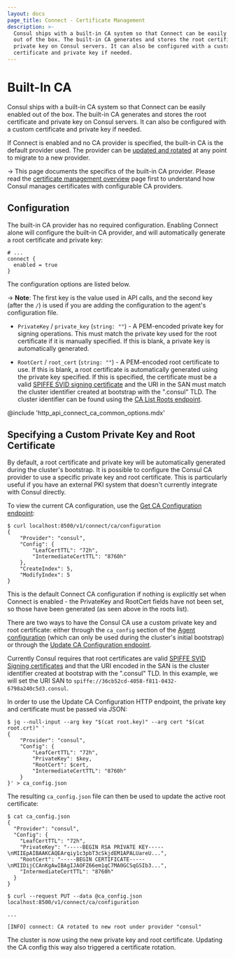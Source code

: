 ```yaml
---
layout: docs
page_title: Connect - Certificate Management
description: >-
  Consul ships with a built-in CA system so that Connect can be easily enabled
  out of the box. The built-in CA generates and stores the root certificate and
  private key on Consul servers. It can also be configured with a custom
  certificate and private key if needed.
---
```


# Built-In CA

Consul ships with a built-in CA system so that Connect can be
easily enabled out of the box. The built-in CA generates and stores the
root certificate and private key on Consul servers. It can also be
configured with a custom certificate and private key if needed.

If Connect is enabled and no CA provider is specified, the built-in
CA is the default provider used. The provider can be
[updated and rotated](/docs/connect/ca#root-certificate-rotation)
at any point to migrate to a new provider.

-> This page documents the specifics of the built-in CA provider.
Please read the [certificate management overview](/docs/connect/ca)
page first to understand how Consul manages certificates with configurable
CA providers.

## Configuration

The built-in CA provider has no required configuration. Enabling Connect
alone will configure the built-in CA provider, and will automatically generate
a root certificate and private key:

<CodeBlockConfig filename="/etc/consul.d/config.hcl">

```hcl
# ...
connect {
  enabled = true
}
```

</CodeBlockConfig>

The configuration options are listed below.

-> **Note**: The first key is the value used in API calls, and the second key
(after the `/`) is used if you are adding the configuration to the agent's
configuration file.

- `PrivateKey` / `private_key` (`string: ""`) - A PEM-encoded private key
  for signing operations. This must match the private key used for the root
  certificate if it is manually specified. If this is blank, a private key
  is automatically generated.

- `RootCert` / `root_cert` (`string: ""`) - A PEM-encoded root certificate
  to use. If this is blank, a root certificate is automatically generated
  using the private key specified. If this is specified, the certificate
  must be a valid
  [SPIFFE SVID signing certificate](https://github.com/spiffe/spiffe/blob/master/standards/X509-SVID.md)
  and the URI in the SAN must match the cluster identifier created at
  bootstrap with the ".consul" TLD. The cluster identifier can be found
  using the [CA List Roots endpoint](/api/connect/ca#list-ca-root-certificates).

@include 'http_api_connect_ca_common_options.mdx'

## Specifying a Custom Private Key and Root Certificate

By default, a root certificate and private key will be automatically
generated during the cluster's bootstrap. It is possible to configure
the Consul CA provider to use a specific private key and root certificate.
This is particularly useful if you have an external PKI system that doesn't
currently integrate with Consul directly.

To view the current CA configuration, use the [Get CA Configuration endpoint](/api/connect/ca#get-ca-configuration):

```shell-session
$ curl localhost:8500/v1/connect/ca/configuration
{
    "Provider": "consul",
    "Config": {
        "LeafCertTTL": "72h",
        "IntermediateCertTTL": "8760h"
    },
    "CreateIndex": 5,
    "ModifyIndex": 5
}
```

This is the default Connect CA configuration if nothing is explicitly set when
Connect is enabled - the PrivateKey and RootCert fields have not been set, so those have
been generated (as seen above in the roots list).

There are two ways to have the Consul CA use a custom private key and root certificate:
either through the `ca_config` section of the [Agent configuration](/docs/agent/config/config-files#connect_ca_config) (which can only be used during the cluster's
initial bootstrap) or through the [Update CA Configuration endpoint](/api/connect/ca#update-ca-configuration).

Currently Consul requires that root certificates are valid [SPIFFE SVID Signing certificates](https://github.com/spiffe/spiffe/blob/master/standards/X509-SVID.md) and that the URI encoded
in the SAN is the cluster identifier created at bootstrap with the ".consul" TLD. In this
example, we will set the URI SAN to `spiffe://36cb52cd-4058-f811-0432-6798a240c5d3.consul`.

In order to use the Update CA Configuration HTTP endpoint, the private key and certificate
must be passed via JSON:

```shell-session
$ jq --null-input --arg key "$(cat root.key)" --arg cert "$(cat root.crt)" '
{
    "Provider": "consul",
    "Config": {
        "LeafCertTTL": "72h",
        "PrivateKey": $key,
        "RootCert": $cert,
        "IntermediateCertTTL": "8760h"
    }
}' > ca_config.json
```

The resulting `ca_config.json` file can then be used to update the active root certificate:

```shell-session
$ cat ca_config.json
{
  "Provider": "consul",
  "Config": {
    "LeafCertTTL": "72h",
    "PrivateKey": "-----BEGIN RSA PRIVATE KEY-----\nMIIEpAIBAAKCAQEArqiy1c3pbT3cSkjdEM1APALUareU...",
    "RootCert": "-----BEGIN CERTIFICATE-----\nMIIDijCCAnKgAwIBAgIJAOFZ66em1qC7MA0GCSqGSIb3...",
    "IntermediateCertTTL": "8760h"
  }
}

$ curl --request PUT --data @ca_config.json localhost:8500/v1/connect/ca/configuration

...

[INFO] connect: CA rotated to new root under provider "consul"
```

The cluster is now using the new private key and root certificate. Updating the CA config
this way also triggered a certificate rotation.
